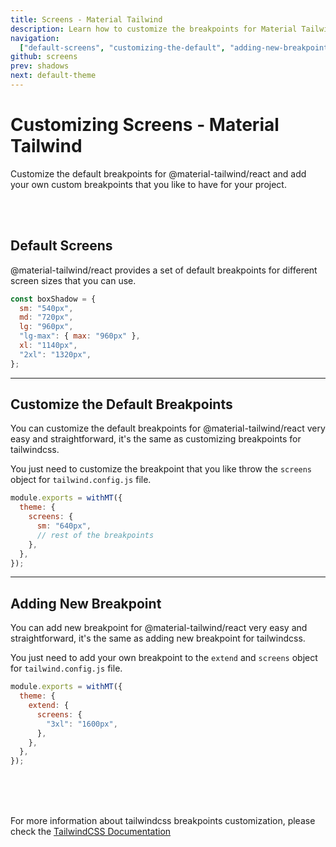 ```yaml
---
title: Screens - Material Tailwind
description: Learn how to customize the breakpoints for Material Tailwind.
navigation:
  ["default-screens", "customizing-the-default", "adding-new-breakpoint"]
github: screens
prev: shadows
next: default-theme
---
```


# Customizing Screens - Material Tailwind

Customize the default breakpoints for @material-tailwind/react and add your own custom breakpoints that you like to have for your project.

<br />
<br />

## Default Screens

<span id="default-screens" className="scroll-mt-48" />

@material-tailwind/react provides a set of default breakpoints for different screen sizes that you can use.

```js showLineNumbers
const boxShadow = {
  sm: "540px",
  md: "720px",
  lg: "960px",
  "lg-max": { max: "960px" },
  xl: "1140px",
  "2xl": "1320px",
};
```

---

## Customize the Default Breakpoints

<span id="customize-the-default" className="scroll-mt-48" />

You can customize the default breakpoints for @material-tailwind/react very easy and straightforward, it's the same as customizing breakpoints for tailwindcss.

You just need to customize the breakpoint that you like throw the <Code>screens</Code> object for <Code>tailwind.config.js</Code> file.

```js showLineNumbers {4}
module.exports = withMT({
  theme: {
    screens: {
      sm: "640px",
      // rest of the breakpoints
    },
  },
});
```

---

## Adding New Breakpoint

<span id="adding-new-breakpoint" className="scroll-mt-48" />

You can add new breakpoint for @material-tailwind/react very easy and straightforward, it's the same as adding new breakpoint for tailwindcss.

You just need to add your own breakpoint to the <Code>extend</Code> and <Code>screens</Code> object for <Code>tailwind.config.js</Code> file.

```js showLineNumbers {5}
module.exports = withMT({
  theme: {
    extend: {
      screens: {
        "3xl": "1600px",
      },
    },
  },
});
```

<br />
<br />
<br />

For more information about tailwindcss breakpoints customization, please check the <a href="https://tailwindcss.com/docs/screens?ref=material-tailwind" target="_blank" className="font-medium hover:text-blue-500 transition-colors">TailwindCSS Documentation</a>

